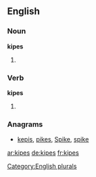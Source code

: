 ==English==

===Noun===
'''kipes'''

# {{plural of |[[kipe]]}}

===Verb===
'''kipes'''

# {{third-person singular of|kipe}}

===Anagrams===
* [[kepis#English|kepis]], [[pikes#English|pikes]], [[Spike#English|Spike]], [[spike#English|spike]]

[[Category:English plurals]]

[[ar:kipes]]
[[de:kipes]]
[[fr:kipes]]
